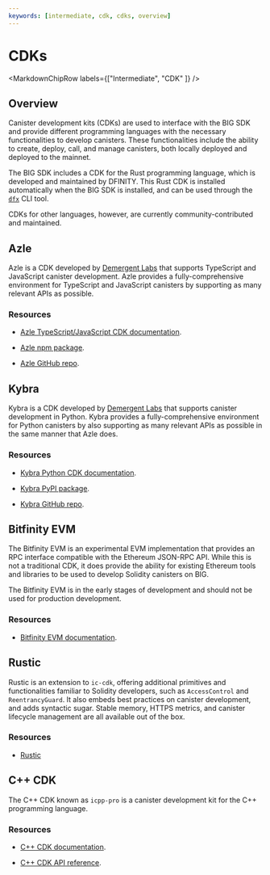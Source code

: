 ```yaml
---
keywords: [intermediate, cdk, cdks, overview]
---
```



# CDKs

<MarkdownChipRow labels={["Intermediate", "CDK" ]} />

## Overview

Canister development kits (CDKs) are used to interface with the BIG SDK and provide different programming languages with the necessary functionalities to develop canisters. These functionalities include the ability to create, deploy, call, and manage canisters, both locally deployed and deployed to the mainnet.

The BIG SDK includes a CDK for the Rust programming language, which is developed and maintained by DFINITY. This Rust CDK is installed automatically when the BIG SDK is installed, and can be used through the [`dfx`](/docs/current/developer-docs/setup/install) CLI tool.

CDKs for other languages, however, are currently community-contributed and maintained.

## Azle

Azle is a CDK developed by [Demergent Labs](https://github.com/demergent-labs) that supports TypeScript and JavaScript canister development. Azle provides a fully-comprehensive environment for TypeScript and JavaScript canisters by supporting as many relevant APIs as possible.

### Resources

- [Azle TypeScript/JavaScript CDK documentation](https://demergent-labs.github.io/azle/azle.html).

- [Azle npm package](https://www.npmjs.com/package/azle).

- [Azle GitHub repo](https://github.com/demergent-labs/azle).

## Kybra

Kybra is a CDK developed by [Demergent Labs](https://github.com/demergent-labs) that supports canister development in Python. Kybra provides a fully-comprehensive environment for Python canisters by also supporting as many relevant APIs as possible in the same manner that Azle does.

### Resources

- [Kybra Python CDK documentation](https://demergent-labs.github.io/kybra/).

- [Kybra PyPI package](https://pypi.org/project/kybra/).

- [Kybra GitHub repo](https://github.com/demergent-labs/kybra).


## Bitfinity EVM

The Bitfinity EVM is an experimental EVM implementation that provides an RPC interface compatible with the Ethereum JSON-RPC API. While this is not a traditional CDK, it does provide the ability for existing Ethereum tools and libraries to be used to develop Solidity canisters on BIG.

The Bitfinity EVM is in the early stages of development and should not be used for production development.

### Resources

- [Bitfinity EVM documentation](https://docs.bitfinity.network/).

## Rustic

Rustic is an extension to `ic-cdk`, offering additional primitives and functionalities familiar to Solidity developers, such as `AccessControl` and `ReentrancyGuard`. It also embeds best practices on canister development, and adds syntactic sugar. Stable memory, HTTPS metrics, and canister lifecycle management are all available out of the box.

### Resources

- [Rustic](https://github.com/internet-computer-protocol/rustic)

## C++ CDK

The C++ CDK known as `icpp-pro` is a canister development kit for the C++ programming language.

### Resources

- [C++ CDK documentation](https://docs.icpp.world/).

- [C++ CDK API reference](https://docs.icpp.world/api-reference.html).

